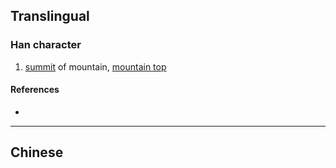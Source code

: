 {{character info/new}}
{{also|巔}}
==Translingual==

===Han character===
{{Han char|rn=46|rad=山|as=16|sn=19|four=|canj=UJCO|ids=⿱山颠}}

# [[summit]] of mountain, [[mountain top]]

====References====
* {{Han ref|kx=0322.181|hdz=10805.090|uh=5DC5|ud=24005}}

----

==Chinese==
{{zh-see|巔}}